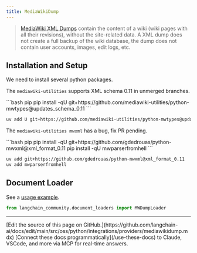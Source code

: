 ```yaml
---
title: MediaWikiDump
---
```


>[MediaWiki XML Dumps](https://www.mediawiki.org/wiki/Manual:Importing_XML_dumps) contain the content of a wiki
> (wiki pages with all their revisions), without the site-related data. A XML dump does not create a full backup
> of the wiki database, the dump does not contain user accounts, images, edit logs, etc.


## Installation and Setup

We need to install several python packages.

The `mediawiki-utilities` supports XML schema 0.11 in unmerged branches.

<CodeGroup>
```bash pip
pip install -qU git+https://github.com/mediawiki-utilities/python-mwtypes@updates_schema_0.11
```

```bash uv
uv add U git+https://github.com/mediawiki-utilities/python-mwtypes@updates_schema_0.11
```
</CodeGroup>

The `mediawiki-utilities mwxml` has a bug, fix PR pending.

<CodeGroup>
```bash pip
pip install -qU git+https://github.com/gdedrouas/python-mwxml@xml_format_0.11
pip install -qU mwparserfromhell
```

```bash uv
uv add git+https://github.com/gdedrouas/python-mwxml@xml_format_0.11
uv add mwparserfromhell
```
</CodeGroup>

## Document Loader

See a [usage example](/oss/python/integrations/document_loaders/mediawikidump).


```python
from langchain_community.document_loaders import MWDumpLoader
```

---

<Callout icon="pen-to-square" iconType="regular">
    [Edit the source of this page on GitHub.](https://github.com/langchain-ai/docs/edit/main/src/oss/python/integrations/providers/mediawikidump.mdx)
</Callout>
<Tip icon="terminal" iconType="regular">
    [Connect these docs programmatically](/use-these-docs) to Claude, VSCode, and more via MCP for    real-time answers.
</Tip>
